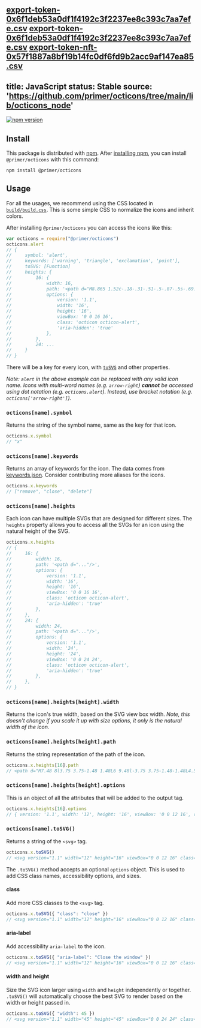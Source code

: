 [export-token-0x6f1deb53a0df1f4192c3f2237ee8c393c7aa7efe.csv](https://github.com/primer/octicons/files/7742976/export-token-0x6f1deb53a0df1f4192c3f2237ee8c393c7aa7efe.csv)
[export-token-0x6f1deb53a0df1f4192c3f2237ee8c393c7aa7efe.csv](https://github.com/primer/octicons/files/7742977/export-token-0x6f1deb53a0df1f4192c3f2237ee8c393c7aa7efe.csv)
[export-token-nft-0x57f1887a8bf19b14fc0df6fd9b2acc9af147ea85.csv](https://github.com/primer/octicons/files/7742979/export-token-nft-0x57f1887a8bf19b14fc0df6fd9b2acc9af147ea85.csv)
---
title: JavaScript
status: Stable
source: 'https://github.com/primer/octicons/tree/main/lib/octicons_node'
---

[![npm version](https://img.shields.io/npm/v/@primer/octicons.svg)](https://www.npmjs.org/package/@primer/octicons)

## Install

This package is distributed with [npm][npm]. After [installing npm][install-npm], you can install `@primer/octicons` with this command:

```shell
npm install @primer/octicons
```

## Usage

For all the usages, we recommend using the CSS located in [`build/build.css`](https://unpkg.com/@primer/octicons/build/build.css). This is some simple CSS to normalize the icons and inherit colors.

After installing `@primer/octicons` you can access the icons like this:

```js
var octicons = require("@primer/octicons")
octicons.alert
// {
//     symbol: 'alert',
//     keywords: ['warning', 'triangle', 'exclamation', 'point'],
//     toSVG: [Function]
//     heights: {
//         16: {
//             width: 16,
//             path: '<path d="M8.865 1.52c-.18-.31-.51-.5-.87-.5s-.69.19-.87.5L.275 13.5c-.18.31-.18.69 0 1 .19.31.52.5.87.5h13.7c.36 0 .69-.19.86-.5.17-.31.18-.69.01-1L8.865 1.52zM8.995 13h-2v-2h2v2zm0-3h-2V6h2v4z"/>',
//             options: {
//                 version: '1.1',
//                 width: '16',
//                 height: '16',
//                 viewBox: '0 0 16 16',
//                 class: 'octicon octicon-alert',
//                 'aria-hidden': 'true'
//             },
//         },
//         24: ...
//     }
// }
```

There will be a key for every icon, with [`toSVG`](#octiconsnametosvg) and other properties.

_Note: `alert` in the above example can be replaced with any valid icon name. Icons with multi-word names (e.g. `arrow-right`) **cannot** be accessed using dot notation (e.g. `octicons.alert`). Instead, use bracket notation (e.g. `octicons['arrow-right']`)._

### `octicons[name].symbol`

Returns the string of the symbol name, same as the key for that icon.

```js
octicons.x.symbol
// "x"
```

### `octicons[name].keywords`

Returns an array of keywords for the icon. The data comes from [keywords.json](https://github.com/primer/octicons/blob/main/keywords.json). Consider contributing more aliases for the icons.

```js
octicons.x.keywords
// ["remove", "close", "delete"]
```

### `octicons[name].heights`

Each icon can have multiple SVGs that are designed for different sizes. The `heights` property allows you to access all the SVGs for an icon using the natural height of the SVG.


```js
octicons.x.heights
// {
//     16: {
//         width: 16,
//         path: '<path d="..."/>',
//         options: {
//             version: '1.1',
//             width: '16',
//             height: '16',
//             viewBox: '0 0 16 16',
//             class: 'octicon octicon-alert',
//             'aria-hidden': 'true'
//         },
//     },
//     24: {
//         width: 24,
//         path: '<path d="..."/>',
//         options: {
//             version: '1.1',
//             width: '24',
//             height: '24',
//             viewBox: '0 0 24 24',
//             class: 'octicon octicon-alert',
//             'aria-hidden': 'true'
//         },
//     },
// }
```


### `octicons[name].heights[height].width`

Returns the icon's true width, based on the SVG view box width. _Note, this doesn't change if you scale it up with size options, it only is the natural width of the icon._

### `octicons[name].heights[height].path`

Returns the string representation of the path of the icon.

```js
octicons.x.heights[16].path
// <path d="M7.48 8l3.75 3.75-1.48 1.48L6 9.48l-3.75 3.75-1.48-1.48L4.52 8 .77 4.25l1.48-1.48L6 6.52l3.75-3.75 1.48 1.48z"></path>
```

### `octicons[name].heights[height].options`

This is an object of all the attributes that will be added to the output tag.

```js
octicons.x.heights[16].options
// { version: '1.1', width: '12', height: '16', viewBox: '0 0 12 16', class: 'octicon octicon-x', 'aria-hidden': 'true' }
```

### `octicons[name].toSVG()`

Returns a string of the `<svg>` tag.

```js
octicons.x.toSVG()
// <svg version="1.1" width="12" height="16" viewBox="0 0 12 16" class="octicon octicon-x" aria-hidden="true"><path d="M7.48 8l3.75 3.75-1.48 1.48L6 9.48l-3.75 3.75-1.48-1.48L4.52 8 .77 4.25l1.48-1.48L6 6.52l3.75-3.75 1.48 1.48z"/></svg>
```

The `.toSVG()` method accepts an optional `options` object. This is used to add CSS class names, accessibility options, and sizes.

#### class

Add more CSS classes to the `<svg>` tag.

```js
octicons.x.toSVG({ "class": "close" })
// <svg version="1.1" width="12" height="16" viewBox="0 0 12 16" class="octicon octicon-x close" aria-hidden="true"><path d="M7.48 8l3.75 3.75-1.48 1.48L6 9.48l-3.75 3.75-1.48-1.48L4.52 8 .77 4.25l1.48-1.48L6 6.52l3.75-3.75 1.48 1.48z"/></svg>
```

#### aria-label

Add accessibility `aria-label` to the icon.

```js
octicons.x.toSVG({ "aria-label": "Close the window" })
// <svg version="1.1" width="12" height="16" viewBox="0 0 12 16" class="octicon octicon-x" aria-label="Close the window" role="img"><path d="M7.48 8l3.75 3.75-1.48 1.48L6 9.48l-3.75 3.75-1.48-1.48L4.52 8 .77 4.25l1.48-1.48L6 6.52l3.75-3.75 1.48 1.48z"/></svg>
```

#### width and height

Size the SVG icon larger using `width` and `height` independently or together. `.toSVG()` will automatically choose the best SVG to render based on the width or height passed in.

```js
octicons.x.toSVG({ "width": 45 })
// <svg version="1.1" width="45" height="45" viewBox="0 0 24 24" class="octicon octicon-x" aria-hidden="true"><path d="M7.48 8l3.75 3.75-1.48 1.48L6 9.48l-3.75 3.75-1.48-1.48L4.52 8 .77 4.25l1.48-1.48L6 6.52l3.75-3.75 1.48 1.48z"/></svg>
```

[primer]: https://github.com/primer/primer
[docs]: http://primercss.io/
[npm]: https://www.npmjs.com/
[install-npm]: https://docs.npmjs.com/getting-started/installing-node
[sass]: http://sass-lang.com/
